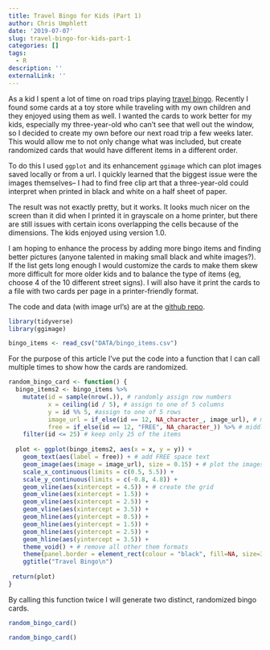```yaml
---
title: Travel Bingo for Kids (Part 1)
author: Chris Umphlett
date: '2019-07-07'
slug: travel-bingo-for-kids-part-1
categories: []
tags:
  - R
description: ''
externalLink: ''
---
```


As a kid I spent a lot of time on road trips playing [travel bingo](https://www.amazon.com/Regal-Games-Original-Travel-Bingo/dp/B00YH96EGE/ref=asc_df_B00YH96EGE/?tag=hyprod-20&linkCode=df0&hvadid=198101676703&hvpos=1o1&hvnetw=g&hvrand=15708013385716908366&hvpone=&hvptwo=&hvqmt=&hvdev=c&hvdvcmdl=&hvlocint=&hvlocphy=9017265&hvtargid=pla-319284040200&psc=1). Recently I found some cards at a toy store while traveling with my own children and they enjoyed using them as well. I wanted the cards to work better for my kids, especially my three-year-old who can't see that well out the window, so I decided to create my own before our next road trip a few weeks later. This would allow me to not only change what was included, but create randomized cards that would have different items in a different order.

To do this I used `ggplot` and its enhancement `ggimage` which can plot images saved locally or from a url. I quickly learned that the biggest issue were the images themselves-- I had to find free clip art that a three-year-old could interpret when printed in black and white on a half sheet of paper. 

The result was not exactly pretty, but it works. It looks much nicer on the screen than it did when I printed it in grayscale on a home printer, but there are still issues with certain icons overlapping the cells because of the dimensions. The kids enjoyed using version 1.0.

I am hoping to enhance the process by adding more bingo items and finding better pictures (anyone talented in making small black and white images?). If the list gets long enough I would customize the cards to make them skew more difficult for more older kids and to balance the type of items (eg, choose 4 of the 10 different street signs). I will also have it print the cards to a file with two cards per page in a printer-friendly format.

The code and data (with image url's) are at the [github repo](https://github.com/chrisumphlett/travel_bingo).


``` r

library(tidyverse)
library(ggimage)

bingo_items <- read_csv("DATA/bingo_items.csv")
```

For the purpose of this article I've put the code into a function that I can call multiple times to show how the cards are randomized.

``` r
random_bingo_card <- function() {
  bingo_items2 <- bingo_items %>%
    mutate(id = sample(nrow(.)), # randomly assign row numbers 
           x = ceiling(id / 5), # assign to one of 5 columns
           y = id %% 5, #assign to one of 5 rows
           image_url = if_else(id == 12, NA_character_, image_url), # middle square should have no image
           free = if_else(id == 12, "FREE", NA_character_)) %>% # middle square should say FREE
    filter(id <= 25) # keep only 25 of the items
  
  plot <- ggplot(bingo_items2, aes(x = x, y = y)) +
    geom_text(aes(label = free)) + # add FREE space text
    geom_image(aes(image = image_url), size = 0.15) + # plot the images
    scale_x_continuous(limits = c(0.5, 5.5)) +
    scale_y_continuous(limits = c(-0.8, 4.8)) +
    geom_vline(aes(xintercept = 4.5)) + # create the grid
    geom_vline(aes(xintercept = 1.5)) +
    geom_vline(aes(xintercept = 2.5)) +
    geom_vline(aes(xintercept = 3.5)) +
    geom_hline(aes(yintercept = 0.5)) + 
    geom_hline(aes(yintercept = 1.5)) +
    geom_hline(aes(yintercept = 2.5)) +
    geom_hline(aes(yintercept = 3.5)) +
    theme_void() + # remove all other them formats
    theme(panel.border = element_rect(colour = "black", fill=NA, size=3)) + # add grid border
    ggtitle("Travel Bingo\n")
  
 return(plot) 
}

```

By calling this function twice I will generate two distinct, randomized bingo cards.

``` r
random_bingo_card()

random_bingo_card()
```
